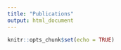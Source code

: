 ```yaml
---
title: "Publications"
output: html_document
---
```


```r
knitr::opts_chunk$set(echo = TRUE)
```

